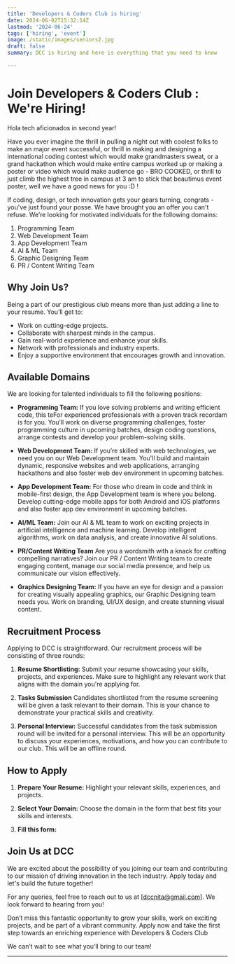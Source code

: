 ```yaml
---
title: 'Developers & Coders Club is hiring'
date: 2024-06-02T15:32:14Z
lastmod: '2024-06-24'
tags: ['hiring', 'event']
image: /static/images/seniors2.jpg
draft: false
summary: DCC is hiring and here is everything that you need to know

---
```


# Join Developers & Coders Club : We're Hiring!

Hola tech aficionados in second year!

Have you ever imagine the thrill in pulling a night out with coolest folks to make an major event successful, or thrill in making and designing a international coding contest which would make grandmasters sweat, or a grand hackathon which would make entire campus worked up or making a poster or video which would make audience go - BRO COOKED, or thrill to just climb the highest tree in campus at 3 am to stick that beautimus event poster, well we have a good news for you :D !

If coding, design, or tech innovation gets your gears turning, congrats - you've just found your posse. We have brought you an offer you can't refuse.
We’re looking for motivated individuals for the following domains:
1) Programming Team
2) Web Development Team
3) App Development Team
4) AI & ML Team
5) Graphic Designing Team
6) PR / Content Writing Team

## Why Join Us?

Being a part of our prestigious club means more than just adding a line to your resume. You’ll get to:

- Work on cutting-edge projects.
- Collaborate with sharpest minds in the campus.
- Gain real-world experience and enhance your skills.
- Network with professionals and industry experts.
- Enjoy a supportive environment that encourages growth and innovation.

## Available Domains

We are looking for talented individuals to fill the following positions:

- **Programming Team:** If you love solving problems and writing efficient code, this teFor experienced professionals with a proven track recordam is for you. You’ll work on diverse programming challenges, foster programming culture in upcoming batches, design coding questions, arrange contests and develop your problem-solving skills.

- **Web Development Team:** If you’re skilled with web technologies, we need you on our Web Development team. You'll build and maintain dynamic, responsive websites and web applications, arranging hackathons and also foster web dev environment in upcoming batches.

- **App Development Team:** For those who dream in code and think in mobile-first design, the App Development team is where you belong. Develop cutting-edge mobile apps for both Android and iOS platforms and also foster app dev environment in upcoming batches.

- **AI/ML Team:** Join our AI & ML team to work on exciting projects in artificial intelligence and machine learning. Develop intelligent algorithms, work on data analysis, and create innovative AI solutions.

- **PR/Content Writing Team** Are you a wordsmith with a knack for crafting compelling narratives? Join our PR / Content Writing team to create engaging content, manage our social media presence, and help us communicate our vision effectively.

- **Graphics Designing Team:** If you have an eye for design and a passion for creating visually appealing graphics, our Graphic Designing team needs you. Work on branding, UI/UX design, and create stunning visual content.

## Recruitment Process

Applying to DCC is straightforward. Our recruitment process will be consisting of three rounds:

1. **Resume Shortlisting:** Submit your resume showcasing your skills, projects, and experiences. Make sure to highlight any relevant work that aligns with the domain you're applying for.

2. **Tasks Submission** Candidates shortlisted from the resume screening will be given a task relevant to their domain. This is your chance to demonstrate your practical skills and creativity.

3. **Personal Interview:** Successful candidates from the task submission round will be invited for a personal interview. This will be an opportunity to discuss your experiences, motivations, and how you can contribute to our club. This will be an offline round.

## How to Apply
1. **Prepare Your Resume:** Highlight your relevant skills, experiences, and projects.

2. **Select Your Domain:** Choose the domain in the form that best fits your skills and interests.

3. **Fill this form:**


## Join Us at DCC

We are excited about the possibility of you joining our team and contributing to our mission of driving innovation in the tech industry. Apply today and let's build the future together!

For any queries, feel free to reach out to us at [dccnita@gmail.com]. We look forward to hearing from you!

Don’t miss this fantastic opportunity to grow your skills, work on exciting projects, and be part of a vibrant community. Apply now and take the first step towards an enriching experience with Developers & Coders Club

We can’t wait to see what you’ll bring to our team!

---
